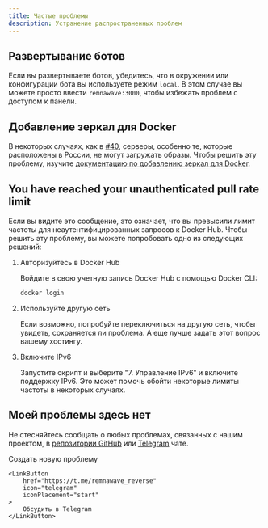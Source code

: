 ```yaml
---
title: Частые проблемы
description: Устранение распространенных проблем
---
```



## Развертывание ботов

Если вы развертываете ботов, убедитесь, что в окружении или конфигурации бота вы используете режим `local`. В этом случае вы можете просто ввести `remnawave:3000`, чтобы избежать проблем с доступом к панели.

## Добавление зеркал для Docker

В некоторых случаях, как в [#40](https://github.com/eGamesAPI/remnawave-reverse-proxy/issues/40), серверы, особенно те, которые расположены в России, не могут загружать образы.
Чтобы решить эту проблему, изучите [документацию по добавлению зеркал для Docker](/ru/troubleshooting/docker-mirrors).

## You have reached your unauthenticated pull rate limit

Если вы видите это сообщение, это означает, что вы превысили лимит частоты для неаутентифицированных запросов к Docker Hub. Чтобы решить эту проблему, вы можете попробовать одно из следующих решений:

<Steps>

1. Авторизуйтесь в Docker Hub

    Войдите в свою учетную запись Docker Hub с помощью Docker CLI:

    ```bash
    docker login
    ```

2. Используйте другую сеть

    Если возможно, попробуйте переключиться на другую сеть, чтобы увидеть, сохраняется ли проблема. А еще лучше задать этот вопрос вашему хостингу.

3. Включите IPv6

    Запустите скрипт и выберите "7. Управление IPv6" и включите поддержку IPv6. Это может помочь обойти некоторые лимиты частоты в некоторых случаях.

</Steps>

## Моей проблемы здесь нет

Не стесняйтесь сообщать о любых проблемах, связанных с нашим проектом, в [репозитории GitHub](https://github.com/eGamesAPI/remnawave-reverse-proxy/issues) или [Telegram](https://t.me/remnawave_reverse) чате.

<div style={{ display: 'flex', flexDirection: 'row', justifyContent: 'center', gap: '1rem' }}>
    <LinkButton
        href="https://github.com/eGamesAPI/remnawave-reverse-proxy/issues/new/choose"
        icon="add-document"
        iconPlacement="start"
    >
        Создать новую проблему
    </LinkButton>
    
    <LinkButton
        href="https://t.me/remnawave_reverse"
        icon="telegram"
        iconPlacement="start"
    >
        Обсудить в Telegram
    </LinkButton>
</div>
